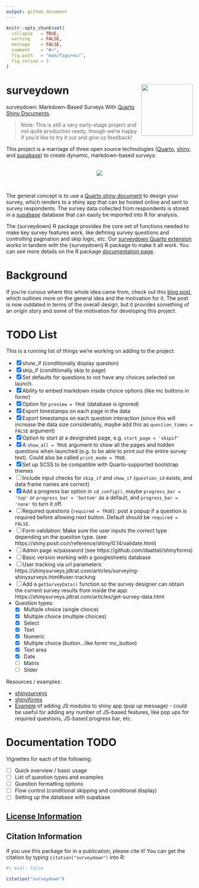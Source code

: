 ```yaml
---
output: github_document
---
```


<!-- README.md is generated from README.Rmd. Please edit that file -->

```r
knitr::opts_chunk$set(
  collapse   = TRUE,
  warning    = FALSE,
  message    = FALSE,
  comment    = "#>",
  fig.path   = "man/figures/",
  fig.retina = 3
)
```

# surveydown <a href='https://jhelvy.github.io/surveydown/'><img src='man/figures/logo.png' align="right" style="height:139px;"/></a>

surveydown: Markdown-Based Surveys With [Quarto Shiny Documents](https://quarto.org/docs/dashboards/interactivity/shiny-r.html).

> Note: This is still a very early-stage project and not quite production ready, though we're happy if you'd like to try it out and give us feedback!

This project is a marriage of three open source technologies ([Quarto](https://quarto.org/), [shiny](https://shiny.posit.co/), and [supabase](https://supabase.com/)) to create dynamic, markdown-based surveys:

<br>
<center>
<img src='man/figures/technologies.png' align="center" style="max-height:250px;"/>
</center>
<br>

The general concept is to use a [Quarto shiny document](https://quarto.org/docs/dashboards/interactivity/shiny-r.html) to design your survey, which renders to a shiny app that can be hosted online and sent to survey respondents. The survey data collected from respondents is stored in a [supabase](https://supabase.com/) database that can easily be imported into R for analysis. 

The {surveydown} R package provides the core set of functions needed to make key survey features work, like defining survey questions and controlling pagination and skip logic, etc. Our [surveydown Quarto extension](https://github.com/jhelvy/surveydown-ext) works in tandem with the {surveydown} R package to make it all work. You can see more details on the R package [documentation page](https://jhelvy.github.io/surveydown).

# Background

If you're curious where this whole idea came from, check out this [blog post](https://www.jhelvy.com/blog/2023-04-06-markdown-surveys/), which outlines more on the general idea and the motivation for it. The post is now outdated in terms of the overall design, but it provides something of an origin story and some of the motivation for developing this project.

# TODO List

This is a running list of things we're working on adding to the project:

- [x] show_if (conditionally display question)
- [x] skip_if (conditionally skip to page)
- [x] Set defaults for questions to not have any choices selected on launch.
- [x] Ability to embed markdown inside choice options (like mc buttons in formr)
- [x] Option for `preview = TRUE` (database is ignored)
- [x] Export timestamps on each page in the data
- [x] Export timestamps on each question interaction (since this will increase the data size considerably, maybe add this as `question_times = FALSE` argument)
- [x] Option to start at a designated page, e.g. `start_page = 'skipif'`
- [x] A `show_all = TRUE` argument to show all the pages and hidden questions when launched (e.g. to be able to print out the entire survey text). Could also be called `print_mode = TRUE`.
- [x] Set up SCSS to be compatible with Quarto-supported bootstrap themes
- [ ] Include input checks for `skip_if` and `show_if` (`question_id` exists, and data frame names are correct)
- [x] Add a progress bar option in `sd_config()`, maybe `progress_bar = 'top'` or `progress_bar = 'bottom'` as a default, and `progress_bar = 'none'` to turn it off.
- [ ] Required questions (`required = TRUE`): post a popup if a question is required before allowing next button. Default should be `required = FALSE`.
- [ ] Form validation: Make sure the user inputs the correct type depending on the question type. (see https://shiny.posit.co/r/reference/shiny/0.14/validate.html)
- [ ] Admin page w/password (see https://github.com/daattali/shinyforms)
- [ ] Basic version working with a googlesheets database
- [ ] User tracking via url parameters: https://shinysurveys.jdtrat.com/articles/surveying-shinysurveys.html#user-tracking
- [ ] Add a `getSurveyData()` function so the survey designer can obtain the current survey results from inside the app: https://shinysurveys.jdtrat.com/articles/get-survey-data.html
- Question types:
  - [x] Multiple choice (single choice)
  - [x] Multiple choice (multiple choices)
  - [x] Select
  - [x] Text
  - [x] Numeric
  - [x] Multiple choice (button...like formr mc_button)
  - [x] Text area
  - [x] Date
  - [ ] Matrix
  - [ ] Slider

Resources / examples:

- [shinysurveys](https://github.com/jdtrat/shinysurveys)
- [shinyforms](https://github.com/daattali/shinyforms)
- [Example](https://rtask.thinkr.fr/pimping-your-shiny-app-with-a-javascript-library-an-example-using-sweetalert2/) of adding JS modules to shiny app (pop up message) - could be useful for adding any number of JS-based features, like pop ups for required questions, JS-based progress bar, etc.

# Documentation TODO

Vignettes for each of the following:

- [ ] Quick overview / basic usage
- [ ] List of question types and examples
- [ ] Question formatting options
- [ ] Flow control (conditional skipping and conditional display)
- [ ] Setting up the database with supabase

## [License Information](https://github.com/jhelvy/surveydown/blob/master/LICENSE.md)

## Citation Information

If you use this package for in a publication, please cite it! You can get the citation by typing `citation("surveydown")` into R:

```r
#| eval: false
 
citation("surveydown")
```
